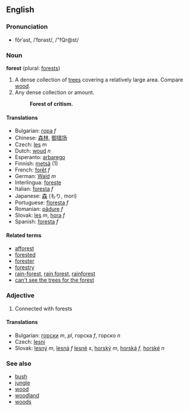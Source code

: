 ==English==
===Pronunciation===
*fŏrˈəst, /ˈfɒrəst/, /"fQr@st/

===Noun===
'''forest''' (plural: [[forests]])

#A dense collection of [[tree]]s covering a relatively large area.  Compare [[wood]].
#Any dense collection or amount. 
#:'''Forest of critism.'''

====Translations====
*Bulgarian: [[гора]] ''f''
*Chinese: [[森]][[林]], [[御猎场]]
*Czech: [[les]]  ''m''
*Dutch: [[woud]] ''n''
*Esperanto: [[arbarego]]
*Finnish: [[metsä]] (1)
*French: [[forêt]] ''f''
*German: [[Wald]] ''m''
*Interlingua: [[foreste]]
*Italian: [[foresta]] ''f''
*Japanese: [[森]] (もり, mori)
*Portuguese: [[floresta]] ''f''
*Romanian: [[pădure]] ''f''
*Slovak: [[les]]  ''m'', [[hora]] ''f''
*Spanish: [[foresta]] ''f''

====Related terms====
*[[afforest]]
*[[forested]]
*[[forester]]
*[[forestry]]
*[[rain-forest]], [[rain forest]], [[rainforest]]
*[[can't see the trees for the forest]]

===Adjective===

#Connected with forests
<!-- isn't this another case of a noun used as modifier? -->

====Translations====
*Bulgarian: [[горски]] ''m'', ''pl'', горска ''f'', горско ''n''
*Czech: [[lesní]]  
*Slovak: [[lesný]] ''m'', [[lesná]] ''f'' [[lesné]] ''s'', [[horský]] ''m'', [[horská]] ''f'', [[horské]] ''n''
===See also===
*[[bush]]
*[[jungle]]
*[[wood]]
*[[woodland]]
*[[woods]]